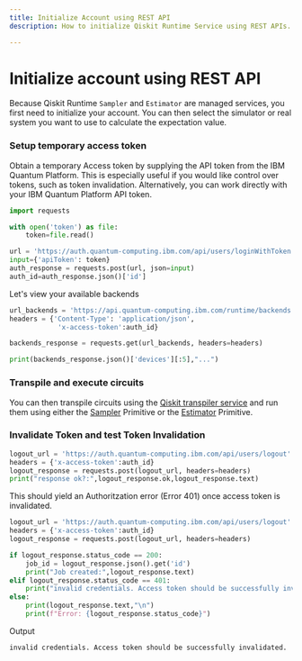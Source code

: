 ```yaml
---
title: Initialize Account using REST API
description: How to initialize Qiskit Runtime Service using REST APIs.

---
```


# Initialize account using REST API

Because Qiskit Runtime `Sampler` and `Estimator` are managed services, you first need to initialize your account. You can then select the simulator or real system you want to use to calculate the expectation value.

### Setup temporary access token 

Obtain a temporary Access token by supplying the API token from the IBM Quantum Platform. This is especially useful if you would like control over tokens, such as token invalidation. Alternatively, you can work directly with your IBM Quantum Platform API token.

```python
import requests

with open('token') as file:
    token=file.read()

url = 'https://auth.quantum-computing.ibm.com/api/users/loginWithToken'
input={'apiToken': token}
auth_response = requests.post(url, json=input)
auth_id=auth_response.json()['id']
```

Let's view your available backends

```python
url_backends = 'https://api.quantum-computing.ibm.com/runtime/backends'
headers = {'Content-Type': 'application/json',
            'x-access-token':auth_id}

backends_response = requests.get(url_backends, headers=headers)

print(backends_response.json()['devices'][:5],"...")
```

### Transpile and execute circuits

You can then transpile circuits using the [Qiskit transpiler service](rest-api-transpilation) and run them using either the [Sampler](rest-api-sampler) Primitive or the [Estimator](rest-api-estimator) Primitive.   


### Invalidate Token and test Token Invalidation

```python
logout_url = 'https://auth.quantum-computing.ibm.com/api/users/logout'
headers = {'x-access-token':auth_id}
logout_response = requests.post(logout_url, headers=headers)
print("response ok?:",logout_response.ok,logout_response.text)
```

This should yield an Authoritzation error (Error 401) once access token is invalidated.

```python
logout_url = 'https://auth.quantum-computing.ibm.com/api/users/logout'
headers = {'x-access-token':auth_id}
logout_response = requests.post(logout_url, headers=headers)

if logout_response.status_code == 200:
    job_id = logout_response.json().get('id')
    print("Job created:",logout_response.text)
elif logout_response.status_code == 401:
    print("invalid credentials. Access token should be successfully invalidated.")
else:
    print(logout_response.text,"\n")
    print(f"Error: {logout_response.status_code}")
```
Output
```text
invalid credentials. Access token should be successfully invalidated.
```